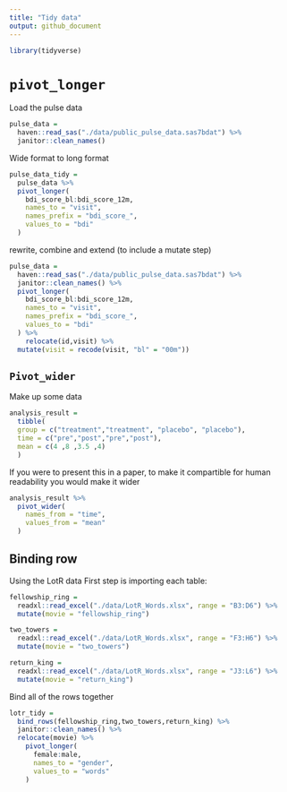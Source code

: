 ```yaml
---
title: "Tidy data"
output: github_document
---
```


```r
library(tidyverse)
```


# `pivot_longer`
Load the pulse data
```r
pulse_data =
  haven::read_sas("./data/public_pulse_data.sas7bdat") %>% 
  janitor::clean_names()
```

Wide format to long format
```r
pulse_data_tidy = 
  pulse_data %>% 
  pivot_longer(
    bdi_score_bl:bdi_score_12m, 
    names_to = "visit",
    names_prefix = "bdi_score_",
    values_to = "bdi"
  )
```

rewrite, combine and extend (to include a mutate step)
```r
pulse_data =
  haven::read_sas("./data/public_pulse_data.sas7bdat") %>% 
  janitor::clean_names() %>% 
  pivot_longer(
    bdi_score_bl:bdi_score_12m, 
    names_to = "visit",
    names_prefix = "bdi_score_",
    values_to = "bdi"
  ) %>% 
    relocate(id,visit) %>% 
  mutate(visit = recode(visit, "bl" = "00m"))
```


## `Pivot_wider`
Make up some data
```r
analysis_result = 
  tibble(
  group = c("treatment","treatment", "placebo", "placebo"),
  time = c("pre","post","pre","post"),
  mean = c(4 ,8 ,3.5 ,4)
  )
```

If you were to present this in a paper, to make it compartible for human readability you would make it wider 
```r
analysis_result %>% 
  pivot_wider(
    names_from = "time", 
    values_from = "mean"
  )
```

## Binding row
Using the LotR data 
First step is importing each table:
```r
fellowship_ring = 
  readxl::read_excel("./data/LotR_Words.xlsx", range = "B3:D6") %>% 
  mutate(movie = "fellowship_ring")  

two_towers = 
  readxl::read_excel("./data/LotR_Words.xlsx", range = "F3:H6") %>% 
  mutate(movie = "two_towers")  

return_king = 
  readxl::read_excel("./data/LotR_Words.xlsx", range = "J3:L6") %>% 
  mutate(movie = "return_king")  
```

Bind all of the rows together
```r
lotr_tidy = 
  bind_rows(fellowship_ring,two_towers,return_king) %>% 
  janitor::clean_names() %>% 
  relocate(movie) %>% 
    pivot_longer(
      female:male,
      names_to = "gender",
      values_to = "words"
    )
```


